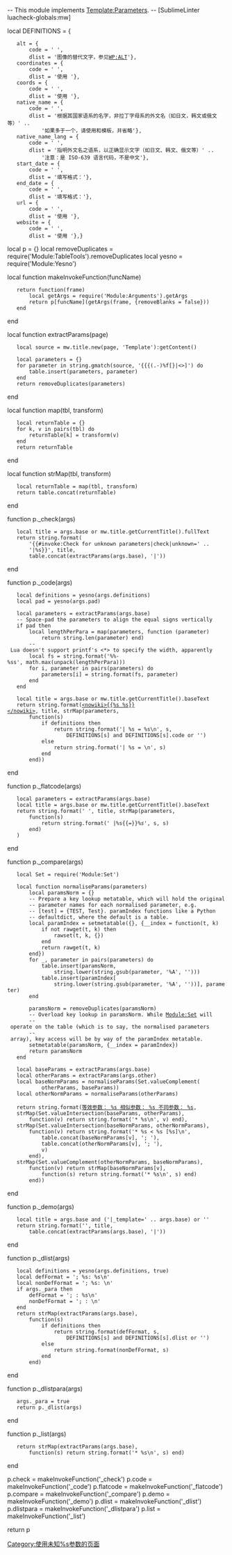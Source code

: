 -- This module implements [[Template:Parameters|Template:Parameters]].
-- [SublimeLinter luacheck-globals:mw]

local DEFINITIONS = {
	alt = {
		code = '<!-- 图像的替代文字，参见WP:ALT -->',
		dlist = '图像的替代文字，参见[[WP:ALT|WP:ALT]]'},
	coordinates = {
		code = '<!-- 使用 {{Coord}} -->',
		dlist = '使用 {{tl|Coord}}'},
	coords = {
		code = '<!-- 使用 {{Coord}} -->',
		dlist = '使用 {{tl|Coord}}'},
	native_name = {
		code = '<!-- 根据其国家语系的名字，非拉丁字母系的外文名（如日文，韩文或俄文等）' ..
			'如果多于一个，请使用{{Plainlist}}和{{lang}}模板，并省略native_name_lang -->',
		dlist = '根据其国家语系的名字，非拉丁字母系的外文名（如日文，韩文或俄文等）' ..
			'如果多于一个，请使用{{tl|Plainlist}}和{{tl|lang}}模板，并省略{{para|native_name_lang}}'},
	native_name_lang = {
		code = '<!-- 指明外文名之语系，以正确显示文字（如日文、韩文、俄文等）' ..
			'注意：是 ISO-639 语言代码，不是中文 -->',
		dlist = '指明外文名之语系，以正确显示文字（如日文、韩文、俄文等）' ..
			'注意：是 ISO-639 语言代码，不是中文'},
	start_date = {
		code = '<!-- {{Start date|YYYY|MM|DD}} -->',
		dlist = '填写格式：{{tlx|Start date|YYYY|MM|DD}}'},
	end_date = {
		code = '<!-- {{End date|YYYY|MM|DD}} -->',
		dlist = '填写格式：{{tlx|Start date|YYYY|MM|DD}}'},
	url = {
		code = '<!-- 使用 {{URL|example.com}} -->',
		dlist = '使用 {{tl|URL}}'},
	website = {
		code = '<!-- 使用 {{URL|example.com}} -->',
		dlist = '使用 {{tls|URL|example.com}}'},}

local p = {}
local removeDuplicates = require('Module:TableTools').removeDuplicates
local yesno = require('Module:Yesno')

local function makeInvokeFunction(funcName)
	return function(frame)
		local getArgs = require('Module:Arguments').getArgs
		return p[funcName](getArgs(frame, {removeBlanks = false}))
	end
end

local function extractParams(page)
	local source = mw.title.new(page, 'Template'):getContent()

	local parameters = {}
	for parameter in string.gmatch(source, '{{{(.-)%f[}|<>]') do
		table.insert(parameters, parameter)
	end
	return removeDuplicates(parameters)
end

local function map(tbl, transform)
	local returnTable = {}
	for k, v in pairs(tbl) do
		returnTable[k] = transform(v)
	end
	return returnTable
end

local function strMap(tbl, transform)
	local returnTable = map(tbl, transform)
	return table.concat(returnTable)
end

function p._check(args)
	local title = args.base or mw.title.getCurrentTitle().fullText
	return string.format(
		'{{#invoke:Check for unknown parameters|check|unknown=' ..
		'[[Category:使用未知%s参数的页面|Category:使用未知%s参数的页面]]|%s}}', title,
		table.concat(extractParams(args.base), '|'))
end

function p._code(args)
	local definitions = yesno(args.definitions)
	local pad = yesno(args.pad)

	local parameters = extractParams(args.base)
	-- Space-pad the parameters to align the equal signs vertically
	if pad then
		local lengthPerPara = map(parameters, function (parameter)
			return string.len(parameter) end)
		-- Lua doesn't support printf's <*> to specify the width, apparently
		local fs = string.format('%%-%ss', math.max(unpack(lengthPerPara)))
		for i, parameter in pairs(parameters) do
			parameters[i] = string.format(fs, parameter)
		end
	end

	local title = args.base or mw.title.getCurrentTitle().baseText
	return string.format([[ <nowiki>{{%s
%s}}</nowiki>]], title, strMap(parameters,
		function(s)
			if definitions then
				return string.format('| %s = %s\n', s,
					DEFINITIONS[s] and DEFINITIONS[s].code or '')
			else
				return string.format('| %s = \n', s)
			end
		end))
end

function p._flatcode(args)
	local parameters = extractParams(args.base)
	local title = args.base or mw.title.getCurrentTitle().baseText
	return string.format(' {{tlp|%s%s}}', title, strMap(parameters,
		function(s)
			return string.format(' |%s{{=}}<var>%s</var>', s, s)
		end)
	)
end

function p._compare(args)
	local Set = require('Module:Set')

	local function normaliseParams(parameters)
		local paramsNorm = {}
		-- Prepare a key lookup metatable, which will hold the original
		-- parameter names for each normalised parameter, e.g.
		-- [test] = {TEST, Test}. paramIndex functions like a Python
		-- defaultdict, where the default is a table.
		local paramIndex = setmetatable({}, {__index = function(t, k)
			if not rawget(t, k) then
				rawset(t, k, {})
			end
			return rawget(t, k)
		end})
		for _, parameter in pairs(parameters) do
			table.insert(paramsNorm,
				string.lower(string.gsub(parameter, '%A', '')))
			table.insert(paramIndex[
				string.lower(string.gsub(parameter, '%A', ''))], parameter)
		end

		paramsNorm = removeDuplicates(paramsNorm)
		-- Overload key lookup in paramsNorm. While [[Module:Set|Module:Set]] will
		-- operate on the table (which is to say, the normalised parameters
		-- array), key access will be by way of the paramIndex metatable.
		setmetatable(paramsNorm, {__index = paramIndex})
		return paramsNorm
	end

	local baseParams = extractParams(args.base)
	local otherParams = extractParams(args.other)
	local baseNormParams = normaliseParams(Set.valueComplement(
			otherParams, baseParams))
	local otherNormParams = normaliseParams(otherParams)

	return string.format([[等效参数：
%s
相似参数：
%s
不同参数：
%s]],
	strMap(Set.valueIntersection(baseParams, otherParams),
		function(v) return string.format('* %s\n', v) end),
	strMap(Set.valueIntersection(baseNormParams, otherNormParams),
		function(v) return string.format('* %s < %s [%s]\n',
			table.concat(baseNormParams[v], '; '),
			table.concat(otherNormParams[v], '; '),
			v)
		end),
	strMap(Set.valueComplement(otherNormParams, baseNormParams),
		function(v) return strMap(baseNormParams[v],
			function(s) return string.format('* %s\n', s) end)
		end))
end

function p._demo(args)
	local title = args.base and ('|_template=' .. args.base) or ''
	return string.format('{{Parameter names example%s|%s}}', title,
		table.concat(extractParams(args.base), '|'))
end

function p._dlist(args)
	local definitions = yesno(args.definitions, true)
	local defFormat = '; %s: %s\n'
	local nonDefFormat = '; %s: \n'
	if args._para then
		defFormat = '; {{para|%s}}: %s\n'
		nonDefFormat = '; {{para|%s}}: \n'
	end
	return strMap(extractParams(args.base),
		function(s)
			if definitions then
				return string.format(defFormat, s,
					DEFINITIONS[s] and DEFINITIONS[s].dlist or '')
			else
				return string.format(nonDefFormat, s)
			end
		end)
end

function p._dlistpara(args)
	args._para = true
	return p._dlist(args)
end

function p._list(args)
	return strMap(extractParams(args.base),
		function(s) return string.format('* %s\n', s) end)
end


p.check = makeInvokeFunction('_check')
p.code = makeInvokeFunction('_code')
p.flatcode = makeInvokeFunction('_flatcode')
p.compare = makeInvokeFunction('_compare')
p.demo = makeInvokeFunction('_demo')
p.dlist = makeInvokeFunction('_dlist')
p.dlistpara = makeInvokeFunction('_dlistpara')
p.list = makeInvokeFunction('_list')

return p